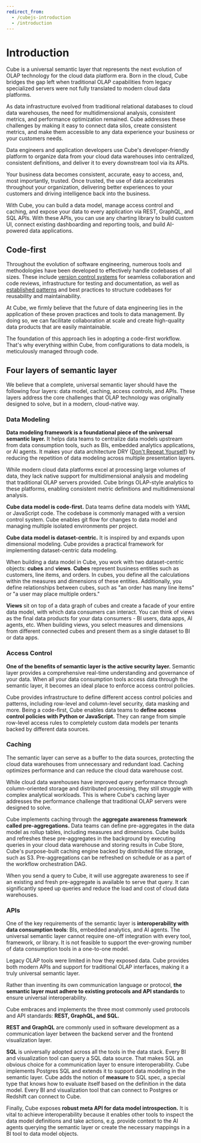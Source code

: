 ```yaml
---
redirect_from:
  - /cubejs-introduction
  - /introduction
---
```


# Introduction

Cube is a universal semantic layer that represents the next evolution of OLAP technology for the cloud data platform era. Born in the cloud, Cube bridges the gap left when traditional OLAP capabilities from legacy specialized servers were not fully translated to modern cloud data platforms.

As data infrastructure evolved from traditional relational databases to cloud data warehouses, the need for multidimensional analysis, consistent metrics, and performance optimization remained. Cube addresses these challenges by making it easy to connect data silos, create consistent metrics, and make them accessible to any data experience your business or your customers needs.

Data engineers and application developers use Cube's developer-friendly platform to organize data from your cloud data warehouses into centralized, consistent definitions, and deliver it to every downstream tool via its APIs.

Your business data becomes consistent, accurate, easy to access, and, most importantly, trusted.
Once trusted, the use of data accelerates throughout your organization, delivering better experiences
to your customers and driving intelligence back into the business.

<Diagram src="https://ucarecdn.com/8d945f29-e9eb-4e7f-9e9e-29ae7074e195/" />

With Cube, you can build a data model, manage access control and caching, and expose your data to every application
via REST, GraphQL, and SQL APIs. With these APIs, you can use any charting library to build custom UI, connect existing dashboarding and reporting tools, and build AI-powered data applications.


## Code-first

Throughout the evolution of software engineering, numerous tools and methodologies have been developed to effectively handle codebases of all sizes.
These include [version control systems](https://git-scm.com/) for seamless collaboration and code reviews,
infrastructure for testing and documentation, as well as [established patterns](https://en.wikipedia.org/wiki/Design_Patterns) and
best practices to structure codebases for reusability and maintainability.

At Cube, we firmly believe that the future of data engineering lies in the application of these proven practices and tools to data management.
By doing so, we can facilitate collaboration at scale and create high-quality data products that are easily maintainable.

The foundation of this approach lies in adopting a code-first workflow.
That's why everything within Cube, from configurations to data models, is meticulously managed through code.


## Four layers of semantic layer

We believe that a complete, universal semantic layer should have the following four layers: data model, caching, access controls, and APIs. These layers address the core challenges that OLAP technology was originally designed to solve, but in a modern, cloud-native way.

### Data Modeling

**Data modeling framework is a foundational piece of the universal semantic layer.** It helps data teams to centralize data models upstream from
data consumption tools, such as BIs, embedded analytics applications, or AI agents. It makes your data architecture DRY
([Don't Repeat Yourself](https://en.wikipedia.org/wiki/Don%27t_repeat_yourself)) by reducing the repetition of data modeling across multiple presentation layers.

While modern cloud data platforms excel at processing large volumes of data, they lack native support for multidimensional analysis and modeling that traditional OLAP servers provided. Cube brings OLAP-style analytics to these platforms, enabling consistent metric definitions and multidimensional analysis.

**Cube data model is code-first.** Data teams define data models with YAML or JavaScript code.
The codebase is commonly managed with a version control system. Cube enables git flow for
changes to data model and managing multiple isolated environments per project.

**Cube data model is dataset-centric.** It is inspired by and expands upon dimensional modeling.
Cube provides a practical framework for implementing dataset-centric data modeling.

When building a data model in Cube, you work with two dataset-centric objects: **cubes** and **views**.
**Cubes** represent business entities such as customers, line items, and orders. In cubes,
you define all the calculations within the measures and dimensions of these entities.
Additionally, you define relationships between cubes, such as "an order has many line items" or "a user may place multiple orders."

**Views** sit on top of a data graph of cubes and create a facade of your entire data model,
with which data consumers can interact. You can think of views as the final data products for your
data consumers - BI users, data apps, AI agents, etc. When building views, you select measures and dimensions
from different connected cubes and present them as a single dataset to BI or data apps.

### Access Control

**One of the benefits of semantic layer is the active security layer.**
Semantic layer provides a comprehensive real-time understanding and governance of your data.
When all your data consumption tools access data through the semantic layer, it becomes an ideal place to enforce access control policies.

Cube provides infrastructure to define different access control policies and patterns,
including row-level and column-level security, data masking and more. Being a code-first,
Cube enables data teams to **define access control policies with Python or JavaScript.**
They can range from simple row-level access rules to completely custom data models per tenants backed by different data sources.

### Caching

The semantic layer can serve as a buffer to the data sources, protecting the cloud data warehouses from unnecessary and redundant load.
Caching optimizes performance and can reduce the cloud data warehouse cost.

While cloud data warehouses have improved query performance through column-oriented storage and distributed processing, they still struggle with complex analytical workloads. This is where Cube's caching layer addresses the performance challenge that traditional OLAP servers were designed to solve.

Cube implements caching through the **aggregate awareness framework called pre-aggregations.**
Data teams can define pre-aggregates in the data model as rollup tables, including measures and dimensions.
Cube builds and refreshes these pre-aggregates in the background by executing queries in your cloud data warehouse
and storing results in Cube Store, Cube's purpose-built caching engine backed by distributed file storage, such as S3.
Pre-aggregations can be refreshed on schedule or as a part of the workflow orchestration DAG.

When you send a query to Cube, it will use aggregate awareness to see if an existing and fresh pre-aggregate is
available to serve that query. It can significantly speed up queries and reduce the load and cost of cloud data warehouses.

### APIs

One of the key requirements of the semantic layer is **interoperability with data consumption tools**: BIs, embedded analytics, and AI agents.
The universal semantic layer cannot require one-off integration with every tool, framework, or library.
It is not feasible to support the ever-growing number of data consumption tools in a one-to-one model.

Legacy OLAP tools were limited in how they exposed data. Cube provides both modern APIs and support for traditional OLAP interfaces, making it a truly universal semantic layer.

Rather than inventing its own communication language or protocol, **the semantic layer must adhere to existing protocols and
API standards** to ensure universal interoperability.

Cube embraces and implements the three most commonly used protocols and API standards: **REST, GraphQL, and SQL.**

**REST and GraphQL** are commonly used in software development as a communication layer between the backend server and the frontend visualization layer.

**SQL** is universally adopted across all the tools in the data stack. Every BI and visualization tool can query a SQL data source.
That makes SQL an obvious choice for a communication layer to ensure interoperability. Cube implements Postgres SQL and extends
it to support data modeling in the semantic layer. Cube adds the notion of **measure** to SQL spec, a special type that knows how to
evaluate itself based on the definition in the data model. Every BI and visualization tool that can connect to Postgres or Redshift can connect to Cube.

Finally, Cube exposes **robust meta API for data model introspection.** It is vital to achieve interoperability because
it enables other tools to inspect the data model definitions and take actions, e.g. provide context to the AI agents querying the semantic
layer or create the necessary mappings in a BI tool to data model objects.
